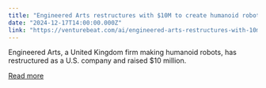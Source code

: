 ```yaml
---
title: "Engineered Arts restructures with $10M to create humanoid robots"
date: "2024-12-17T14:00:00.000Z"
link: "https://venturebeat.com/ai/engineered-arts-restructures-with-10m-to-create-humanoid-robots/"
---
```


Engineered Arts, a United Kingdom firm making humanoid robots, has restructured as a U.S. company and raised $10 million.

[Read more](https://venturebeat.com/ai/engineered-arts-restructures-with-10m-to-create-humanoid-robots/)
